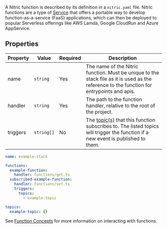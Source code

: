 A Nitric function is described by its definition in a `nitric.yaml` file. Nitric functions are a type of [Service](../../intro/services) that offers a portable way to develop function-as-a-service (FaaS) applications, which can then be deployed to
popular Serverless offerings like AWS Lamda, Google CloudRun and Azure AppService.

## Properties

| Property | Value      | Required | Description                                                                                                                                      |
| -------- | ---------- | -------- | ---------------------------------------------------------------------------------------------------------------------------------------|
| name     | `string`   | Yes      | The name of the Nitric function. Must be unique to the stack file as it is used as the reference to the function for entrypoints and apis.       |
| handler  | `string`   | Yes      | The path to the function handler, relative to the root of the project.                                                                           |
| triggers | `string[]` | No       | The [topic(s)](./topics.mdx) that this function subscribes to. The listed topics will trigger the function if a new event is published to them.  |

```yaml
name: example-stack

functions:
  example-function:
    handler: functions/get.ts
  subscribed-example-function:
    handler: functions/set.ts
    triggers:
      topics:
        - example-topic

topics:
  example-topic: {}
```

See [Function Concepts]() for more information on interacting with functions.
